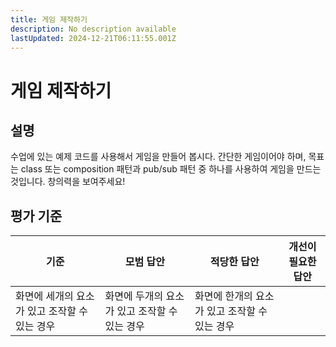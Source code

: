 ```yaml
---
title: 게임 제작하기
description: No description available
lastUpdated: 2024-12-21T06:11:55.001Z
---
```


# 게임 제작하기

## 설명

수업에 있는 예제 코드를 사용해서 게임을 만들어 봅시다. 간단한 게임이어야 하며, 목표는 class 또는 composition 패턴과 pub/sub 패턴 중 하나를 사용하여 게임을 만드는 것입니다. 창의력을 보여주세요!

## 평가 기준

기준 | 모범 답안 | 적당한 답안 | 개선이 필요한 답안
--- | --- | --- | ---
 | 화면에 세개의 요소가 있고 조작할 수 있는 경우 | 화면에 두개의 요소가 있고 조작할 수 있는 경우 | 화면에 한개의 요소가 있고 조작할 수 있는 경우

